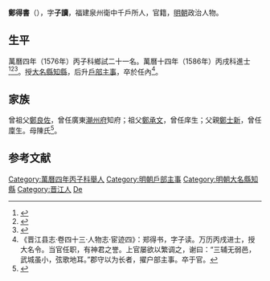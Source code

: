 {{明清人物信息框
| 姓名 = 鄭得書
| 原名 =
| 圖片名稱= 
| 圖片大小 =
| 圖片說明 = 
| 最高職務 = 戶部主事
| 國家 = 大明 
| 爵位 =
| 籍貫 = 福建泉州衛中千戶所
| 族裔 = 
| 旗籍 = 
| 字號 = 字子讀
| 諡號 =
| 出生日期 = 生年不詳
| 出生地點 = 
| 逝世日期 = 卒年不詳
| 逝世地點 =
| 墓葬 =
| 配偶 = 
| 親屬 = 
| 出身 =
* 萬曆十四年丙戌科同進士出身
| 經歷 =
| 著作 =  
}}
'''鄭得書'''（{{bd|？||？|catIdx=}}），字'''子讀'''，福建泉州衛中千戶所人，官籍，[[明朝|明朝]]政治人物。

== 生平 ==
萬曆四年（1576年）丙子科鄉試二十一名。萬曆十四年（1586年）丙戌科進士<ref>{{Cite book|title=《皇明贡举考》卷五|last=（明）[[张朝瑞|张朝瑞]]|first=|publisher=《续修四库全书》史部第828册|year=|isbn=|location=|pages=}}</ref><ref>{{Cite book|title=贡举志五种 上|last=鲁小俊，江俊伟著|first=|publisher=武汉：武汉大学出版社|year=2009|isbn=978-7-307-07043-1|location=|pages=}}</ref><ref>{{Cite book|title=近代中国史料丛刊续辑 785-790 明清进士题名录索引 1-6|last=朱保炯，谢沛霖|first=|publisher=文海出版社|year=1981|isbn=|location=台湾}}</ref>。授[[大名縣|大名縣]][[知縣|知縣]]，后升[[戶部|戶部]][[主事|主事]]，卒於任內<ref>《晋江县志·卷四十三·人物志·宦迹四》：郑得书，字子读。万历丙戌进士，授大名令。当官任职，有神君之誉。上官屡欲以繁调之，谢曰：“三辅无弱邑，武城虽小，弦歌地耳。”郡守以为长者，擢户部主事。卒于官。</ref>。

==家族==
曾祖父[[鄭良佐|鄭良佐]]，曾任廣東[[潮州府|潮州府]]知府；祖父[[鄭承文|鄭承文]]，曾任庠生；父親[[鄭士新|鄭士新]]，曾任廩生。母陳氏<ref>{{Cite book|title=天一阁藏明代科举录选刊 登科录 点校本|last=龚延明主编|first=|publisher=宁波出版社|year=2016|isbn=978-7-5526-2320-8|location=宁波|pages=|quote=《天一閣藏明代科舉錄選刊.登科錄》之《萬曆丙戌科進士同年總綠》}}</ref>。

==参考文献==
{{reflist}}

{{萬曆十四年丙戌科殿試金榜}}
{{DEFAULTSORT:Zheng郑}}
[[Category:萬曆四年丙子科舉人|Category:萬曆四年丙子科舉人]]
[[Category:明朝戶部主事|Category:明朝戶部主事]]
[[Category:明朝大名縣知縣|Category:明朝大名縣知縣]]
[[Category:晋江人|Category:晋江人]]
[[Category:郑姓|De]]